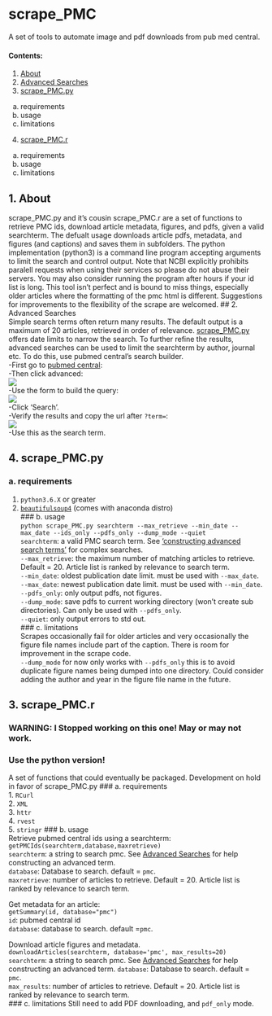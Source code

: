 # scrape_PMC  
A set of tools to automate image and pdf downloads from pub med central.  

#### Contents: 
1. <a href= #about>About</a>  
2. <a href= #advanced>Advanced Searches</a>
3. <a href = #.py>scrape_PMC.py</a>  
  a. requirements  
  b. usage   
  c. limitations
4. <a href = #.r>scrape_PMC.r</a>  
  a. requirements  
  b. usage  
  c. limitations

## <a id='about'></a>1. About 
scrape_PMC.py and it's cousin scrape_PMC.r are a set of functions to retrieve PMC ids, download article metadata, figures, and pdfs, given a valid searchterm. The defualt usage downloads article pdfs, metadata, and figures (and captions) and saves them in subfolders.
The python implementation (python3) is a command line program accepting arguments to limit the search and control output.
Note that NCBI explicitly prohibits paralell requests when using their services so please do not abuse their servers.
You may also consider running the program after hours if your id list is long.
 This tool isn't perfect and is bound to miss things, especially older articles where the formatting of the pmc html is different.
 Suggestions for improvements to the flexibility of the scrape are welcomed.
## <a id='advanced'></a>2. Advanced Searches  
Simple search terms often return many results. The default output is a maximum of 20 articles, retrieved in order of relevance.
<a href = #.py>scrape_PMC.py</a> offers date limits to narrow the search. To further refine the results, advanced searches can be used to limit the searchterm by author, journal etc.
To do this, use pubmed central's search builder.  
-First go to <a href='https://www.ncbi.nlm.nih.gov/pmc/'>pubmed central</a>:  
-Then click advanced:  
<img src='img/fig_1.jpg'></img>  
-Use the form to build the query:  
<img src='img/fig_2.jpg'></img>  
-Click 'Search'.  
-Verify the results and copy the url after `?term=`:  
<img src='img/fig_3.jpg'></img>  
-Use this as the search term.  

## <a id='.py'></a>4. scrape_PMC.py  
### a. requirements 
  1. `python3.6.X` or greater
  2. <a href='https://www.crummy.com/software/BeautifulSoup/'>`beautifulsoup4`</a> (comes with anaconda distro)  
### b. usage  
`python scrape_PMC.py searchterm --max_retrieve --min_date --max_date --ids_only --pdfs_only --dump_mode --quiet`  
`searchterm`: a valid PMC search term. See <a href=#advanced>'constructing advanced search terms'</a> for complex searches.  
`--max_retrieve`: the maximum number of matching articles to retrieve. Default = 20. Article list is ranked by relevance to search term.  
`--min_date`: oldest publication date limit. must be used with `--max_date`.  
`--max_date`: newest publication date limit. must be used with `--min_date`.  
`--pdfs_only`: only output pdfs, not figures.  
`--dump_mode`: save pdfs to current working directory (won't create sub directories). Can only be used with `--pdfs_only`.  
`--quiet`: only output errors to std out.  
### c. limitations  
Scrapes occasionally fail for older articles and very occasionally the figure file names include part of the caption.
 There is room for improvement in the scrape code.  
 `--dump_mode` for now only works with `--pdfs_only` this is to avoid duplicate figure names being dumped into one directory.
  Could consider adding the author and year in the figure file name in the future.  
  
## <a id='.r'></a>3. scrape_PMC.r  
### WARNING: I Stopped working on this one! May or may not work.  
### Use the python version!  
A set of functions that could eventually be packaged. 
Development on hold in favor of scrape_PMC.py
### a. requirements  
  1. `RCurl`  
  2. `XML`  
  3. `httr`  
  4. `rvest`  
  5. `stringr`
### b. usage  
Retrieve pubmed central ids using a searchterm:  
`getPMCIds(searchterm,database,maxretrieve)`  
`searchterm`: a string to search pmc. See <a href=#advanced>Advanced Searches</a> for help constructing an advanced term.  
`database`: Database to search.  default = `pmc`.  
`maxretrieve`:  number of articles to retrieve. Default = 20. Article list is ranked by relevance to search term. 

Get metadata for an article:  
`getSummary(id, database="pmc")`  
`id`: pubmed central id  
`database`: database to search. default =`pmc`.  

Download article figures and metadata.  
`downloadArticles(searchterm, database='pmc', max_results=20)`  
`searchterm`: a string to search pmc. See <a href=#advanced>Advanced Searches</a> for help constructing an advanced term. 
`database`: Database to search.  default = `pmc`.  
`max_results`:  number of articles to retrieve. Default = 20. Article list is ranked by relevance to search term.  
### c. limitations 
Still need to add PDF downloading, and `pdf_only` mode.


